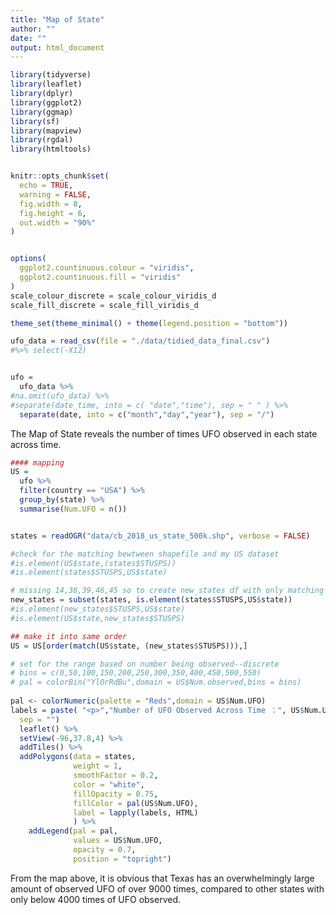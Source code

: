 ```yaml
---
title: "Map of State"
author: ""
date: ""
output: html_document
---
```


```r
library(tidyverse)
library(leaflet)
library(dplyr)
library(ggplot2)
library(ggmap)
library(sf)
library(mapview)
library(rgdal)
library(htmltools)


knitr::opts_chunk$set(
  echo = TRUE,
  warning = FALSE,
  fig.width = 8,
  fig.height = 6, 
  out.width = "90%"
)


options(
  ggplot2.countinuous.colour = "viridis",
  ggplot2.countinuous.fill = "viridis"
)
scale_colour_discrete = scale_colour_viridis_d
scale_fill_discrete = scale_fill_viridis_d

theme_set(theme_minimal() + theme(legend.position = "bottom"))

```

```r
ufo_data = read_csv(file = "./data/tidied_data_final.csv") 
#%>% select(-X12)


ufo =
  ufo_data %>%  
#na.omit(ufo_data) %>% 
#separate(date_time, into = c( "date","time"), sep = " " ) %>%
  separate(date, into = c("month","day","year"), sep = "/")
```

The Map of State reveals the number of times UFO observed in each state across time.

```r
#### mapping
US =
  ufo %>%
  filter(country == "USA") %>%
  group_by(state) %>%
  summarise(Num.UFO = n()) 


states = readOGR("data/cb_2018_us_state_500k.shp", verbose = FALSE)

#check for the matching bewtween shapefile and my US dataset
#is.element(US$state,(states$STUSPS))
#is.element(states$STUSPS,US$state)

# missing 14,38,39,46,45 so to create new_states df with only matching states
new_states = subset(states, is.element(states$STUSPS,US$state))
#is.element(new_states$STUSPS,US$state)
#is.element(US$state,new_states$STUSPS)

## make it into same order
US = US[order(match(US$state, (new_states$STUSPS))),]

# set for the range based on number being observed--discrete
# bins = c(0,50,100,150,200,250,300,350,400,450,500,550)
# pal = colorBin("YlOrRdBu",domain = US$Num.observed,bins = bins)
 
pal <- colorNumeric(palette = "Reds",domain = US$Num.UFO)
labels = paste( "<p>","Number of UFO Observed Across Time ：", US$Num.UFO,"</p>",
  sep = "")
  leaflet() %>%
  setView(-96,37.8,4) %>%
  addTiles() %>%
  addPolygons(data = states,
              weight = 1,
              smoothFactor = 0.2,
              color = "white",
              fillOpacity = 0.75,
              fillColor = pal(US$Num.UFO),
              label = lapply(labels, HTML)
              ) %>%
    addLegend(pal = pal,
              values = US$Num.UFO,
              opacity = 0.7,
              position = "topright")
```

From the map above, it is obvious that Texas has an overwhelmingly large amount of observed UFO of over 9000 times, compared to other states with only below 4000 times of UFO observed. 
